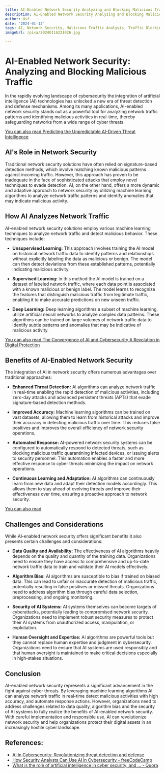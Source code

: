 ```yaml
---
title: AI-Enabled Network Security Analyzing and Blocking Malicious Traffic
description: AI-Enabled Network Security Analyzing and Blocking Malicious Traffic
author: Usf
date: '2024-01-13'
tags: AI, Network Security, Malicious Traffic Analysis, Traffic Blocking, Cybersecurity
imageUrl: /pixa/20240116221026.jpg

---
```

# AI-Enabled  Network Security: Analyzing and Blocking Malicious Traffic

In the  rapidly evolving landscape  of cybersecurity the integration  of artificial intelligence (AI) technologies has unlocked a new era of threat  detection and defense mechanisms. Among its  many  applications, AI-enabled network security stands out as  a powerful  tool for analyzing network traffic patterns and identifying malicious activities in real-time, thereby safeguarding networks from a wide range of cyber threats.

[You can also read Predicting  the Unpredictable AI-Driven Threat Intelligence](Predicting%20the%20Unpredictable%20AI-Driven%20Threat%20Intelligence)


## AI's  Role in Network Security

Traditional  network security solutions have often relied on signature-based detection methods, which involve matching known malicious patterns against incoming traffic. However, this approach has proven to be inadequate in the face of sophisticated attacks that employ novel techniques to evade detection. AI, on  the other hand, offers a more  dynamic and adaptive approach to network security by utilizing machine learning algorithms to analyze network traffic patterns and identify anomalies that may indicate malicious activity.

## How AI Analyzes Network Traffic

AI-enabled network security solutions employ various machine learning techniques to analyze network traffic and detect malicious behavior. These techniques include:

- **Unsupervised Learning:** This approach involves training the AI model on historical network traffic data  to identify patterns and relationships without explicitly labeling  the  data as malicious or  benign. The model can then detect deviations from these established patterns, potentially indicating malicious activity.

- **Supervised Learning:** In this method the AI model is trained  on a dataset  of labeled network traffic, where each data point is associated with a  known malicious or benign label.  The model learns  to recognize  the features that distinguish malicious traffic from legitimate  traffic, enabling it to  make accurate predictions  on new  unseen traffic.

- **Deep  Learning:** Deep learning algorithms a subset of machine learning,  utilize artificial neural networks to analyze complex data patterns. These  algorithms can be trained on large volumes of network traffic data to identify subtle patterns and anomalies that may be indicative of malicious activity.

[You  can also  read The Convergence of AI and Cybersecurity A Revolution in Digital Protection](The%20Convergence%20of%20AI%20and%20Cybersecurity%20A%20Revolution%20in%20Digital%20Protection)


## Benefits of AI-Enabled Network Security

The  integration  of AI in network security offers numerous advantages over traditional approaches:

- **Enhanced Threat Detection:** AI  algorithms can analyze network traffic in real-time enabling  the rapid  detection of malicious activities, including  zero-day attacks and advanced persistent threats (APTs) that evade signature-based detection methods.

-  **Improved Accuracy:** Machine learning algorithms can be trained on vast datasets, allowing them to  learn from historical attacks and improve their accuracy in  detecting malicious traffic over time. This reduces false  positives and improves the overall efficiency  of network security operations.

- **Automated Response:** AI-powered network security systems can be configured to automatically respond to detected  threats, such as blocking malicious traffic quarantining infected devices, or issuing alerts to security personnel. This automation enables a faster and more effective  response  to cyber  threats  minimizing the impact on network operations.

- **Continuous Learning and Adaptation:** AI algorithms can continuously learn from new data and adapt their detection models accordingly. This allows them to  stay ahead of evolving threats and  improve their effectiveness over time, ensuring  a proactive approach to network security.

[You can also read ]()


## Challenges and Considerations

While AI-enabled network security offers significant benefits it also presents certain challenges  and considerations:

- **Data  Quality and Availability:** The effectiveness of  AI algorithms heavily depends on  the quality and quantity of the training data. Organizations need to ensure they have access to comprehensive and up-to-date network  traffic data to  train and validate their AI models effectively.

- **Algorithm Bias:**  AI algorithms are susceptible to bias if trained on biased data. This can lead to unfair or  inaccurate detection of malicious traffic, potentially resulting in false positives or missed threats. Organizations need to address algorithm bias through careful data selection, preprocessing, and ongoing monitoring.

- **Security of AI Systems:** AI systems themselves can become targets of cyberattacks, potentially leading to compromised network security. Organizations need to implement robust security measures to protect their AI systems from unauthorized access, manipulation, or exploitation.

- **Human Oversight  and Expertise:**  AI algorithms are powerful tools but they cannot replace human expertise and judgment in cybersecurity. Organizations need  to ensure that AI systems are used responsibly and that human oversight is maintained to make critical decisions especially in high-stakes situations.

## Conclusion

AI-enabled network security represents  a  significant advancement in the fight against cyber  threats. By leveraging machine learning algorithms AI  can analyze  network traffic in real-time detect malicious activities  with high accuracy, and automate  response actions. However, organizations  need to address challenges related to data quality, algorithm bias and the security of AI systems to fully realize the benefits of  AI-enabled  network  security. With  careful implementation and responsible use, AI can revolutionize network security and help  organizations protect their digital assets in an  increasingly hostile cyber  landscape.

## References:
- [AI in Cybersecurity: Revolutionizing threat detection and defense](https://datasciencedojo.com/blog/ai-in-cybersecurity/)
- [How Security Analysts Can Use AI in Cybersecurity - freeCodeCamp](https://www.freecodecamp.org/news/how-to-use-artificial-intelligence-in-cybersecurity/)
- [What is the role of artificial intelligence in cyber security, and ... - Quora](https://www.quora.com/What-is-the-role-of-artificial-intelligence-in-cyber-security-and-how-can-it-be-used-to-detect-and-prevent-attacks)

